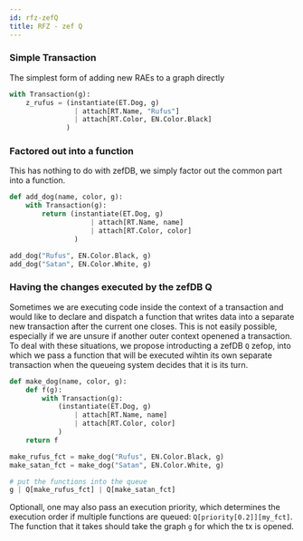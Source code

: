 ```yaml
---
id: rfz-zefQ
title: RFZ - zef Q
---
```


### Simple Transaction

The simplest form of adding new RAEs to a graph directly
```python
with Transaction(g):
    z_rufus = (instantiate(ET.Dog, g) 
                | attach[RT.Name, "Rufus"]
                | attach[RT.Color, EN.Color.Black]
              )
```


### Factored out into a function

This has nothing to do with zefDB, we simply factor out the common part into a function.

```python
def add_dog(name, color, g):
    with Transaction(g):
        return (instantiate(ET.Dog, g) 
                    | attach[RT.Name, name]
                    | attach[RT.Color, color]
                )

add_dog("Rufus", EN.Color.Black, g)
add_dog("Satan", EN.Color.White, g)
```

### Having the changes executed by the zefDB Q 

Sometimes we are executing code inside the context of a transaction and would like to declare and dispatch a function that writes data into a separate new transaction after the current one closes. This is not easily possible, especially if we are unsure if another outer context openened a transaction. To deal with these situations, we propose introducting a zefDB `Q` zefop, into which we pass a function that will be executed wihtin its own separate transaction when the queueing system decides that it is its turn. 

```python
def make_dog(name, color, g):
    def f(g):
        with Transaction(g):
            (instantiate(ET.Dog, g) 
                | attach[RT.Name, name]
                | attach[RT.Color, color]
            )
    return f

make_rufus_fct = make_dog("Rufus", EN.Color.Black, g)
make_satan_fct = make_dog("Satan", EN.Color.White, g)

# put the functions into the queue
g | Q[make_rufus_fct] | Q[make_satan_fct]
```
Optionall, one may also pass an execution priority, which determines the execution order if multiple functions are queued:
`Q[priority[0.2]][my_fct]`. The function that it takes should take the graph `g` for which the tx is opened. 

<!-- In the future one could also considering passing an execution context, e.g. whether the function passed is to be executed on a different thread or process. -->
